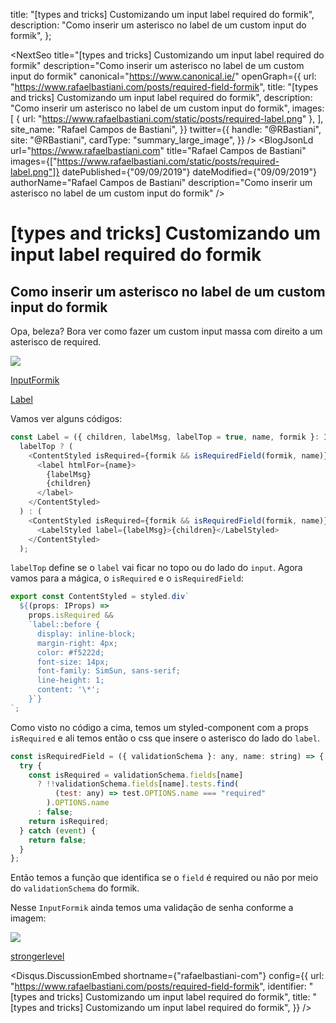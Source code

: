 

  title: "[types and tricks] Customizando um input label required do formik",
  description:
    "Como inserir um asterisco no label de um custom input do formik",
};

<NextSeo
  title="[types and tricks] Customizando um input label required do formik"
  description="Como inserir um asterisco no label de um custom input do formik"
  canonical="https://www.canonical.ie/"
  openGraph={{
    url: "https://www.rafaelbastiani.com/posts/required-field-formik",
    title: "[types and tricks] Customizando um input label required do formik",
    description:
      "Como inserir um asterisco no label de um custom input do formik",
    images: [
      { url: "https://www.rafaelbastiani.com/static/posts/required-label.png" },
    ],
    site_name: "Rafael Campos de Bastiani",
  }}
  twitter={{
    handle: "@RBastiani",
    site: "@RBastiani",
    cardType: "summary_large_image",
  }}
/>
<BlogJsonLd
  url="https://www.rafaelbastiani.com"
  title="Rafael Campos de Bastiani"
  images={["https://www.rafaelbastiani.com/static/posts/required-label.png"]}
  datePublished={"09/09/2019"}
  dateModified={"09/09/2019"}
  authorName="Rafael Campos de Bastiani"
  description="Como inserir um asterisco no label de um custom input do formik"
/>

<PostBox>

# [types and tricks] Customizando um input label required do formik

## Como inserir um asterisco no label de um custom input do formik

Opa, beleza? Bora ver como fazer um custom input massa com direito a um asterisco de required.

![](https://www.rafaelbastiani.com/static/posts/required-label.png)

[InputFormik](https://github.com/Bastiani/churras-trinca-front/blob/master/src/components/Input/InputFormik.tsx)

[Label](https://github.com/Bastiani/churras-trinca-front/blob/master/src/components/Label/Label.tsx)

Vamos ver alguns códigos:

```js
const Label = ({ children, labelMsg, labelTop = true, name, formik }: IProps) =>
  labelTop ? (
    <ContentStyled isRequired={formik && isRequiredField(formik, name)}>
      <label htmlFor={name}>
        {labelMsg}
        {children}
      </label>
    </ContentStyled>
  ) : (
    <ContentStyled isRequired={formik && isRequiredField(formik, name)}>
      <LabelStyled label={labelMsg}>{children}</LabelStyled>
    </ContentStyled>
  );
```

`labelTop` define se o `label` vai ficar no topo ou do lado do `input`.
Agora vamos para a mágica, o `isRequired` e o `isRequiredField`:

```js
export const ContentStyled = styled.div`
  ${(props: IProps) =>
    props.isRequired &&
    `label::before {
      display: inline-block;
      margin-right: 4px;
      color: #f5222d;
      font-size: 14px;
      font-family: SimSun, sans-serif;
      line-height: 1;
      content: '\*';
    }`}
`;
```

Como visto no código a cima, temos um styled-component com a props `isRequired` e ali temos então o css que insere
o asterisco do lado do `label`.

```js
const isRequiredField = ({ validationSchema }: any, name: string) => {
  try {
    const isRequired = validationSchema.fields[name]
      ? !!validationSchema.fields[name].tests.find(
          (test: any) => test.OPTIONS.name === "required"
        ).OPTIONS.name
      : false;
    return isRequired;
  } catch (event) {
    return false;
  }
};
```

Então temos a função que identifica se o `field` é required ou não por meio do `validationSchema` do formik.

Nesse `InputFormik` ainda temos uma validação de senha conforme a imagem:

![](https://www.rafaelbastiani.com/static/posts/password-stronge.png)

[strongerlevel](https://github.com/Bastiani/churras-trinca-front/blob/master/src/pages/Signup.tsx#L107)

<Disqus.DiscussionEmbed
  shortname={"rafaelbastiani-com"}
  config={{
    url: "https://www.rafaelbastiani.com/posts/required-field-formik",
    identifier:
      "[types and tricks] Customizando um input label required do formik",
    title: "[types and tricks] Customizando um input label required do formik",
  }}
/>

</PostBox>
